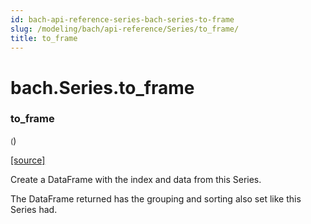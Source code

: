 ```yaml
---
id: bach-api-reference-series-bach-series-to-frame
slug: /modeling/bach/api-reference/Series/to_frame/
title: to_frame
---
```


# bach.Series.to_frame

<div className="method">

### <span className="name">to_frame</span>

<small className="parameter-list">(</small>)


&#8203;<span className="view-source">[[source]](https://github.com/objectiv/objectiv-analytics/blob/main/bach/bach/series/series.py)</span>

<div className="content">

Create a DataFrame with the index and data from this Series.

The DataFrame returned has the grouping and sorting also set like this Series had.


</div>


</div>
